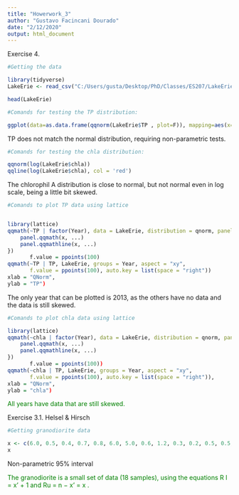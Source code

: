 ---
title: "Howerwork_3"
author: "Gustavo Facincani Dourado"
date: "2/12/2020"
output: html_document
---

Exercise 4.

```{r}
#Getting the data 

library(tidyverse)
LakeErie <- read_csv("C:/Users/gusta/Desktop/PhD/Classes/ES207/LakeErie1.csv")

head(LakeErie)
```

```{r}
#Comands for testing the TP distribution:

ggplot(data=as.data.frame(qqnorm(LakeErie$TP , plot=F)), mapping=aes(x=x, y=y)) + geom_point() + geom_smooth(method="lm", se=FALSE)

```
TP does not match the normal distribution, requiring non-parametric tests.
```{r}

#Comands for testing the chla distribution:

qqnorm(log(LakeErie$chla))
qqline(log(LakeErie$chla), col = 'red')

```
The chlorophil A distribution is close to normal, but not normal even in log scale, being a little bit skewed.

```{r}
#Comands to plot TP data using lattice


library(lattice)
qqmath(~TP | factor(Year), data = LakeErie, distribution = qnorm, panel = function(x, ...){
    panel.qqmath(x, ...)
    panel.qqmathline(x, ...)
}) 
       f.value = ppoints(100)
qqmath(~TP | TP, LakeErie, groups = Year, aspect = "xy",
       f.value = ppoints(100), auto.key = list(space = "right"))
xlab = "QNorm",
ylab = "TP")
```
The only year that can be plotted is 2013, as the others have no data and the data is still skewed.

```{r}
#Comands to plot chla data using lattice

library(lattice)
qqmath(~chla | factor(Year), data = LakeErie, distribution = qnorm, panel = function(x, ...){
    panel.qqmath(x, ...)
    panel.qqmathline(x, ...)
}) 
       f.value = ppoints(100))
qqmath(~chla | TP, LakeErie, groups = Year, aspect = "xy",
       f.value = ppoints(100), auto.key = list(space = "right")),
xlab = "QNorm",
ylab = "chla")
```
<span style="color: green"> All years have data that are still skewed.</span>

Exercise 3.1. Helsel & Hirsch

```{r}
#Getting granodiorite data

x <- c(6.0, 0.5, 0.4, 0.7, 0.8, 6.0, 5.0, 0.6, 1.2, 0.3, 0.2, 0.5, 0.5, 10, 0.2, 0.2, 1.7, 3.0 )
x

```

Non-parametric 95% interval

<span style="color: green"> The granodiorite is a small set of data (18 samples), using the equations R l =  x' + 1 and Ru =  n − x' = x . </span>

